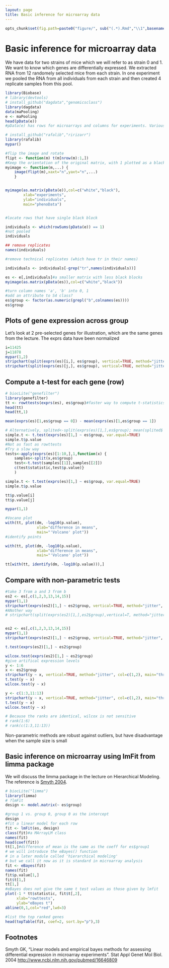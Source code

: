 ```yaml
---
layout: page
title: Basic inference for microarray data
---
```


```r
opts_chunk$set(fig.path=paste0("figure/", sub("(.*).Rmd","\\1",basename(knitr:::knit_concord$get('infile'))), "-"))
```

# Basic inference for microarray data

We have data for two strains of mice which we will refer to as strain 0 and 1. We want to know which genes are differentially expressed.  We extracted RNA from 12 randomely selected mice from each strain. In one experiment we pooled the RNA from all individuals from each strain and then created 4 replicate samples from this pool. 

```r
library(Biobase)
# library(devtools)
# install_github("dagdata","genomicsclass")
library(dagdata)
data(maPooling)
e <- maPooling
head(pData(e))
#pData(e) has rows for microarrays and columns for experiments. Various combinations of pooling

# install_github("rafalib","ririzarr")
library(rafalib)
mypar()

#flip the image and rotate
flipt <- function(m) t(m[nrow(m):1,])
#Keep the orientation of the original matrix, with 1 plotted as a black square
myimage <- function(m,...) {
    image(flipt(m),xaxt="n",yaxt="n",...)
    }


myimage(as.matrix(pData(e)),col=c("white","black"),
        xlab="experiments",
        ylab="individuals",
        main="phenoData")


#locate rows that have single black block

individuals <- which(rowSums(pData(e)) == 1) 
#not pooled
individuals

## remove replicates
names(individuals)

#remove technical replicates (which have tr in their names)

individuals <- individuals[-grep("tr",names(individuals))]

es <- e[,individuals]#a smaller matrix with less black blocks
myimage(as.matrix(pData(es)),col=c("white","black"))

#turn column names 'a', 'b' into 0, 1
#add an attribute to S4 class?
es$group <- factor(as.numeric(grepl("b",colnames(es))))
es$group
```

## Plots of gene expression across group

Let's look at 2 pre-selected genes for illustration, which are the same genes from the lecture.
The exprs data have been normalized

```r
i=11425
j=11878
mypar(1,2)
stripchart(split(exprs(es)[i,], es$group), vertical=TRUE, method="jitter", col=c(1,2), main="Gene 1", xlab="Group", pch=15)
stripchart(split(exprs(es)[j,], es$group), vertical=TRUE, method="jitter", col=c(1,2), main="Gene 2", xlab="Group", pch=15)
```

## Compute a t-test for each gene (row)

```r
# biocLite("genefilter")
library(genefilter)
tt <- rowttests(exprs(es), es$group)#faster way to compute t-statistics along the row
head(tt)
head(tt,1)

mean(exprs(es)[1,es$group == 0]) - mean(exprs(es)[1,es$group == 1]) 

# Alternatively, splited<-split(exprs(es)[1,],es$group); mean(splited$'0')-mean(splited$'1')
simple.t <- t.test(exprs(es)[1,] ~ es$group, var.equal=TRUE)
simple.t$p.value
#Not as fast as rowttests
#Try a slow way
tests<-apply(exprs(es)[1:10,],1,function(x) {
    samples<-split(x,es$group)
    test<-t.test(samples[[1]],samples[[2]])
    c(test$statistic,test$p.value)}
    )

simple.t <- t.test(exprs(es)[1,] ~ es$group, var.equal=TRUE)
simple.t$p.value

tt$p.value[i]
tt$p.value[j]

mypar(1,1)

#Vocano plot
with(tt, plot(dm, -log10(p.value), 
              xlab="difference in means",
              main="'Volcano' plot"))
#identify points

with(tt, plot(dm, -log10(p.value), 
              xlab="difference in means",
              main="'Volcano' plot"))

tt[with(tt, identify(dm, -log10(p.value))),]
```

## Compare with non-parametric tests

```r

#take 3 from a and 3 from b
es2 <- es[,c(1,2,3,13,14,15)]
mypar(1,1)
stripchart(exprs(es2)[1,] ~ es2$group, vertical=TRUE, method="jitter", col=c(1,2), main="three samples per group", xlab="Group", ylab="", pch=15)
#ANother way 
# stripchart(split(exprs(es2)[1,],es2$group),vertical=T, method="jitter",col=c(1,2),main="Three samples per group", xlab="Group",ylab="",pch=15)


es2 <- es[,c(1,2,3,13,14,15)]
mypar(1,1)
stripchart(exprs(es2)[1,] ~ es2$group, vertical=TRUE, method="jitter", col=c(1,2), main="three samples per group", xlab="Group", ylab="", pch=15)

t.test(exprs(es2)[1,] ~ es2$group)

wilcox.test(exprs(es2)[1,] ~ es2$group)
#give artifical expression levels
y <- 1:6
x <- es2$group
stripchart(y ~ x, vertical=TRUE, method="jitter", col=c(1,2), main="three samples per group", xlab="Group", ylab="", pch=15)
t.test(y ~ x)
wilcox.test(y ~ x)

y <- c(1:3,11:13)
stripchart(y ~ x, vertical=TRUE, method="jitter", col=c(1,2), main="three samples per group", xlab="Group", ylab="", pch=15)
t.test(y ~ x)
wilcox.test(y ~ x)

# Because the ranks are identical, wilcox is not sensitive 
# rank(1:6)
# rank(c(1:3,11:13))

```
Non-parametric methods are robust against outliers, but have disadvantage when the sample size is small

## Basic inference on microarray using lmFit from limma package


We will discuss the limma package in the lecture on Hierarchical Modeling. The reference is [Smyth 2004](#foot).


```r
# biocLite("limma")
library(limma)
# ?lmFit
design <- model.matrix(~ es$group)

#group 1 vs. group 0, group 0 as the intercept
design
#fit a linear model for each row
fit <- lmFit(es, design)
class(fit)#a MArrayLM class
names(fit)
head(coef(fit))
tt[1,]#difference of mean is the same as the coeff for es$group1
# we will introduce the eBayes() function
# in a later module called 'hierarchical modeling'
# but we call it now as it is standard in microarray analysis
fit <- eBayes(fit)
names(fit)
fit$p.value[1,]
fit$t[1,]
tt[1,]
#eBayes does not give the same t test values as those given by lmfit
plot(-1 * tt$statistic, fit$t[,2],
     xlab="rowttests", 
     ylab="eBayes t")
abline(0,1,col="red",lwd=3)

#list the top ranked genes 
head(topTable(fit, coef=2, sort.by="p"),3)
```
## Footnotes <a name="foot"></a>

Smyth GK, "Linear models and empirical bayes methods for assessing differential expression in microarray experiments". Stat Appl Genet Mol Biol. 2004 <http://www.ncbi.nlm.nih.gov/pubmed/16646809>


